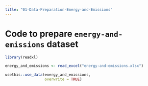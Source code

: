 ```yaml
---
title: "01-Data-Preparation-Energy-and-Emissions"
---
```


# Code to prepare `energy-and-emissions` dataset

```r
library(readxl)
```

```r
energy_and_emissions <- read_excel("energy-and-emissions.xlsx")
```

```r
usethis::use_data(energy_and_emissions, 
                  overwrite = TRUE)
```


